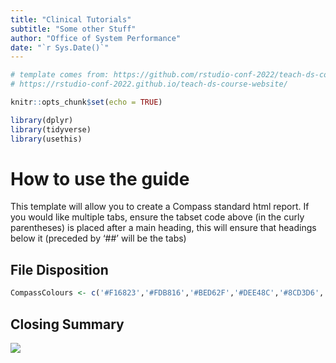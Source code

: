 ```yaml
---
title: "Clinical Tutorials"
subtitle: "Some other Stuff"
author: "Office of System Performance"
date: "`r Sys.Date()`"
---
```


```r

# template comes from: https://github.com/rstudio-conf-2022/teach-ds-course-website/tree/main
# https://rstudio-conf-2022.github.io/teach-ds-course-website/

knitr::opts_chunk$set(echo = TRUE)

library(dplyr)
library(tidyverse)
library(usethis)

```

# How to use the guide

This template will allow you to create a Compass standard html report. If you would like multiple tabs, ensure the tabset code above (in the curly parentheses) is placed after a main heading, this will ensure that headings below it (preceded by '\##' will be the tabs)

::: panel-tabset
## File Disposition

```r

CompassColours <- c('#F16823','#FDB816','#BED62F','#DEE48C','#8CD3D6','#4AB8C1','#286169','#133438')

```

## Closing Summary
:::

![](images/dataquality_legend.png)
